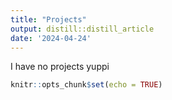 ```yaml
---
title: "Projects"
output: distill::distill_article
date: '2024-04-24'
---
```

I have no projects yuppi 


```r
knitr::opts_chunk$set(echo = TRUE)
```
